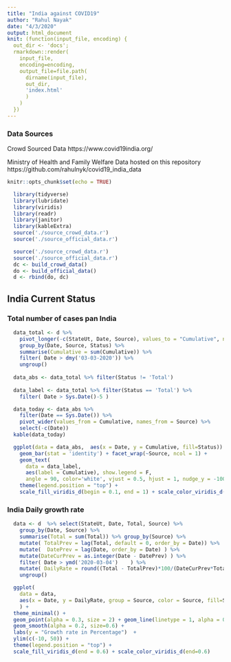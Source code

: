 ```yaml
---
title: "India against COVID19"
author: "Rahul Nayak"
date: "4/3/2020"
output: html_document
knit: (function(input_file, encoding) {
  out_dir <- 'docs';
  rmarkdown::render(
    input_file,
    encoding=encoding,
    output_file=file.path(
      dirname(input_file), 
      out_dir, 
      'index.html'
      )
    )
  })
---
```


### Data Sources
Crowd Sourced Data
https://www.covid19india.org/

Ministry of Health and Family Welfare Data hosted on this repository
https://github.com/rahulnyk/covid19_india_data

```r
knitr::opts_chunk$set(echo = TRUE)
```

```r
  library(tidyverse)
  library(lubridate)
  library(viridis)
  library(readr)
  library(janitor)
  library(kableExtra)
  source('./source_crowd_data.r')
  source('./source_official_data.r')
```

```r
  source('./source_crowd_data.r')
  source('./source_official_data.r')
  dc <- build_crowd_data()
  do <- build_official_data()
  d <- rbind(do, dc)
```

## India Current Status {.tabset}

### Total number of cases pan India 

```r
  
  data_total <- d %>% 
    pivot_longer(-c(StateUt, Date, Source), values_to = "Cumulative", names_to = "Status") %>%
    group_by(Date, Source, Status) %>% 
    summarise(Cumulative = sum(Cumulative)) %>% 
    filter( Date > dmy('03-03-2020')) %>%
    ungroup() 
    
  data_abs <- data_total %>% filter(Status != 'Total')
  
  data_label <- data_total %>% filter(Status == 'Total') %>% 
    filter( Date > Sys.Date()-5 )
```

```r
  data_today <- data_abs %>% 
    filter(Date == Sys.Date()) %>% 
    pivot_wider(values_from = Cumulative, names_from = Source) %>%
    select(-c(Date))
  kable(data_today)
```


```r
  ggplot(data = data_abs,  aes(x = Date, y = Cumulative, fill=Status)) + theme_minimal() +
    geom_bar(stat = 'identity') + facet_wrap(~Source, ncol = 1) + 
    geom_text(
      data = data_label, 
      aes(label = Cumulative), show.legend = F,
      angle = 90, color='white', vjust = 0.5, hjust = 1, nudge_y = -100) + 
    theme(legend.position = "top") +
    scale_fill_viridis_d(begin = 0.1, end = 1) + scale_color_viridis_d(begin = 0.1, end=1)

```

### India Daily growth rate 

```r
  data <- d  %>% select(StateUt, Date, Total, Source) %>% 
    group_by(Date, Source) %>%
    summarise(Total = sum(Total)) %>% group_by(Source) %>%
    mutate( TotalPrev = lag(Total, default = 0, order_by = Date)) %>%
    mutate(  DatePrev = lag(Date, order_by = Date) ) %>% 
    mutate(DateCurPrev = as.integer(Date - DatePrev) ) %>%
    filter( Date > ymd('2020-03-04')	) %>%
    mutate( DailyRate = round((Total - TotalPrev)*100/(DateCurPrev*TotalPrev) ) ) %>%
    ungroup()

  ggplot(
    data = data,  
    aes(x = Date, y = DailyRate, group = Source, color = Source, fill=Source)
    ) + 
  theme_minimal() +
  geom_point(alpha = 0.3, size = 2) + geom_line(linetype = 1, alpha = 0.2) + 
  geom_smooth(alpha = 0.2, size=0.6) +
  labs(y = "Growth rate in Percentage")  + 
  ylim(c(-10, 50)) +
  theme(legend.position = "top") +
  scale_fill_viridis_d(end = 0.6) + scale_color_viridis_d(end=0.6)

```


